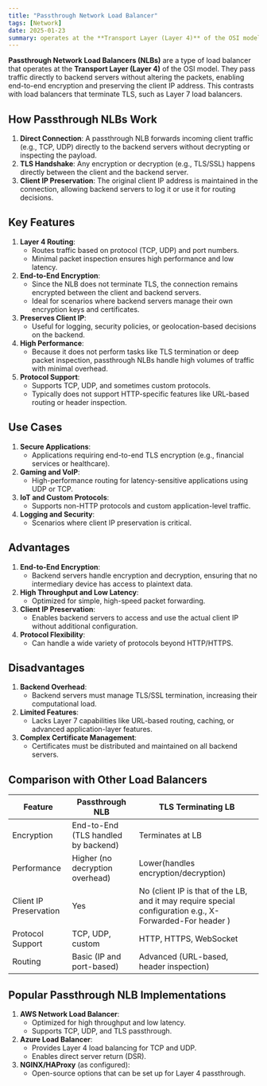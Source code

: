 ```yaml
---
title: "Passthrough Network Load Balancer"
tags: [Network]
date: 2025-01-23
summary: operates at the **Transport Layer (Layer 4)** of the OSI model.
---
```


**Passthrough Network Load Balancers (NLBs)** are a type of load balancer that
operates at the **Transport Layer (Layer 4)** of the OSI model. They pass traffic
directly to backend servers without altering the packets, enabling end-to-end
encryption and preserving the client IP address. This contrasts with load
balancers that terminate TLS, such as Layer 7 load balancers.

## How Passthrough NLBs Work

1. **Direct Connection**: A passthrough NLB forwards incoming client traffic
   (e.g., TCP, UDP) directly to the backend servers without decrypting or
   inspecting the payload.
2. **TLS Handshake**: Any encryption or decryption (e.g., TLS/SSL) happens
   directly between the client and the backend server.
3. **Client IP Preservation**: The original client IP address is maintained in
   the connection, allowing backend servers to log it or use it for routing
   decisions.

## Key Features

1. **Layer 4 Routing**:
   - Routes traffic based on protocol (TCP, UDP) and port numbers.
   - Minimal packet inspection ensures high performance and low latency.
2. **End-to-End Encryption**:
   - Since the NLB does not terminate TLS, the connection remains encrypted
     between the client and backend servers.
   - Ideal for scenarios where backend servers manage their own encryption keys
     and certificates.
3. **Preserves Client IP**:
   - Useful for logging, security policies, or geolocation-based decisions on
     the backend.
4. **High Performance**:
   - Because it does not perform tasks like TLS termination or deep packet
     inspection, passthrough NLBs handle high volumes of traffic with minimal
     overhead.
5. **Protocol Support**:
   - Supports TCP, UDP, and sometimes custom protocols.
   - Typically does not support HTTP-specific features like URL-based routing or
     header inspection.

## Use Cases

1. **Secure Applications**:
   - Applications requiring end-to-end TLS encryption (e.g., financial services
     or healthcare).
2. **Gaming and VoIP**:
   - High-performance routing for latency-sensitive applications using UDP or TCP.
3. **IoT and Custom Protocols**:
   - Supports non-HTTP protocols and custom application-level traffic.
4. **Logging and Security**:
   - Scenarios where client IP preservation is critical.

## Advantages

1. **End-to-End Encryption**:
   - Backend servers handle encryption and decryption, ensuring that no intermediary device has access to plaintext data.
2. **High Throughput and Low Latency**:
   - Optimized for simple, high-speed packet forwarding.
3. **Client IP Preservation**:
   - Enables backend servers to access and use the actual client IP without additional configuration.
4. **Protocol Flexibility**:
   - Can handle a wide variety of protocols beyond HTTP/HTTPS.

## Disadvantages

1. **Backend Overhead**:
   - Backend servers must manage TLS/SSL termination, increasing their computational load.
2. **Limited Features**:
   - Lacks Layer 7 capabilities like URL-based routing, caching, or advanced application-layer features.
3. **Complex Certificate Management**:
   - Certificates must be distributed and maintained on all backend servers.

## Comparison with Other Load Balancers

| Feature                | Passthrough NLB                     | TLS Terminating LB                                                                                       |
| ---------------------- | ----------------------------------- | -------------------------------------------------------------------------------------------------------- |
| Encryption             | End-to-End (TLS handled by backend) | Terminates at LB                                                                                         |
| Performance            | Higher (no decryption overhead)     | Lower(handles encryption/decryption)                                                                     |
| Client IP Preservation | Yes                                 | No (client IP is that of the LB, and it may require special configuration e.g., X-Forwarded-For header ) |
| Protocol Support       | TCP, UDP, custom                    | HTTP, HTTPS, WebSocket                                                                                   |
| Routing                | Basic (IP and port-based)           | Advanced (URL-based, header inspection)                                                                  |

## Popular Passthrough NLB Implementations

1. **AWS Network Load Balancer**:
   - Optimized for high throughput and low latency.
   - Supports TCP, UDP, and TLS passthrough.
2. **Azure Load Balancer**:
   - Provides Layer 4 load balancing for TCP and UDP.
   - Enables direct server return (DSR).
3. **NGINX/HAProxy** (as configured):
   - Open-source options that can be set up for Layer 4 passthrough.

